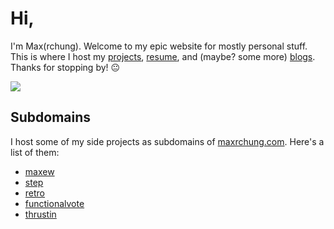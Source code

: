 
# Hi,

I'm Max(rchung). Welcome to my epic website for mostly personal stuff. This is
where I host my [projects](projects), [resume](about), and (maybe? some more)
[blogs](blogs). Thanks for stopping by! 😐

<EvergreenLink is={Link} href="/projects/theboy" alignSelf="center">
  <img id="the-boy" src="/the-boy.jpg" />
</EvergreenLink>

## Subdomains

I host some of my side projects as subdomains of [maxrchung.com](https://maxrchung.com). Here's a list of them:

- [maxew](https://maxew.maxrchung.com)
- [step](https://step.maxrchung.com)
- [retro](https://retro.maxrchung.com)
- [functionalvote](https://functionalvote.maxrchung.com)
- [thrustin](https://thrustin.maxrchung.com)
